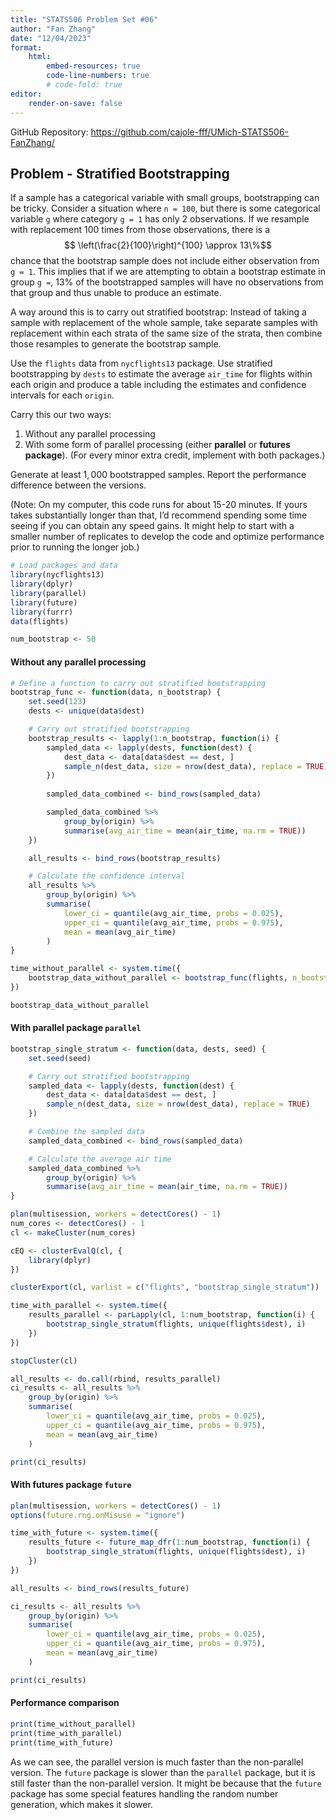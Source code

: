 ```yaml
---
title: "STATS506 Problem Set #06"
author: "Fan Zhang"
date: "12/04/2023"
format:
    html:
        embed-resources: true 
        code-line-numbers: true
        # code-fold: true
editor: 
    render-on-save: false 
---
```


GitHub Repository: [https://github.com/cajole-fff/UMich-STATS506-FanZhang/](https://github.com/cajole-fff/UMich-STATS506-FanZhang/)

## Problem - Stratified Bootstrapping

If a sample has a categorical variable with small groups, bootstrapping can be tricky. Consider a situation where `n = 100`, but there is some categorical variable `g` where category `g = 1` has only $2$ observations. If we resample with replacement $100$ times from those observations, there is a $$ \left(\frac{2}{100}\right)^{100} \approx 13\%$$ chance that the bootstrap sample does not include either observation from `g = 1`. This implies that if we are attempting to obtain a bootstrap estimate in group `g = `, $13\%$ of the bootstrapped samples will have no observations from that group and thus unable to produce an estimate. 

A way around this is to carry out stratified bootstrap: Instead of taking a sample with replacement of the whole sample, take separate samples with replacement within each strata of the same size of the strata, then combine those resamples to generate the bootstrap sample. 

Use the `flights` data from `nycflights13` package. Use stratified bootstrapping by `dests` to estimate the average `air_time` for flights within each origin and produce a table including the estimates and confidence intervals for each `origin`. 

Carry this our two ways:

1. Without any parallel processing
2. With some form of parallel processing (either **parallel** or **futures package**). (For every minor extra credit, implement with both packages.)

Generate at least $1,000$ bootstrapped samples. Report the performance difference between the versions. 

(Note: On my computer, this code runs for about 15-20 minutes. If yours takes substantially longer than that, I'd recommend spending some time seeing if you can obtain any speed gains. It might help to start with a smaller number of replicates to develop the code and optimize performance prior to running the longer job.)

```r
# Load packages and data
library(nycflights13)
library(dplyr)
library(parallel)
library(future)
library(furrr)
data(flights)

num_bootstrap <- 50
```

#### Without any parallel processing

```r
# Define a function to carry out stratified bootstrapping
bootstrap_func <- function(data, n_bootstrap) {
    set.seed(123)
    dests <- unique(data$dest)

    # Carry out stratified bootstrapping
    bootstrap_results <- lapply(1:n_bootstrap, function(i) {
        sampled_data <- lapply(dests, function(dest) {
            dest_data <- data[data$dest == dest, ]
            sample_n(dest_data, size = nrow(dest_data), replace = TRUE)
        })
        
        sampled_data_combined <- bind_rows(sampled_data)

        sampled_data_combined %>%
            group_by(origin) %>%
            summarise(avg_air_time = mean(air_time, na.rm = TRUE))
    })

    all_results <- bind_rows(bootstrap_results)

    # Calculate the confidence interval
    all_results %>%
        group_by(origin) %>%
        summarise(
            lower_ci = quantile(avg_air_time, probs = 0.025),
            upper_ci = quantile(avg_air_time, probs = 0.975),
            mean = mean(avg_air_time)
        )
}

time_without_parallel <- system.time({
    bootstrap_data_without_parallel <- bootstrap_func(flights, n_bootstrap = num_bootstrap)
})

bootstrap_data_without_parallel
```

#### With parallel package `parallel`


```r
bootstrap_single_stratum <- function(data, dests, seed) {
    set.seed(seed)

    # Carry out stratified bootstrapping
    sampled_data <- lapply(dests, function(dest) {
        dest_data <- data[data$dest == dest, ]
        sample_n(dest_data, size = nrow(dest_data), replace = TRUE)
    })

    # Combine the sampled data
    sampled_data_combined <- bind_rows(sampled_data)

    # Calculate the average air time
    sampled_data_combined %>%
        group_by(origin) %>%
        summarise(avg_air_time = mean(air_time, na.rm = TRUE))
}

plan(multisession, workers = detectCores() - 1)
num_cores <- detectCores() - 1
cl <- makeCluster(num_cores)

cEQ <- clusterEvalQ(cl, {
    library(dplyr)
})

clusterExport(cl, varlist = c("flights", "bootstrap_single_stratum"))

time_with_parallel <- system.time({
    results_parallel <- parLapply(cl, 1:num_bootstrap, function(i) {
        bootstrap_single_stratum(flights, unique(flights$dest), i)
    })
})

stopCluster(cl)

all_results <- do.call(rbind, results_parallel)
ci_results <- all_results %>%
    group_by(origin) %>%
    summarise(
        lower_ci = quantile(avg_air_time, probs = 0.025),
        upper_ci = quantile(avg_air_time, probs = 0.975),
        mean = mean(avg_air_time)
    )

print(ci_results)
```

#### With futures package `future`

```r
plan(multisession, workers = detectCores() - 1)
options(future.rng.onMisuse = "ignore")

time_with_future <- system.time({
    results_future <- future_map_dfr(1:num_bootstrap, function(i) {
        bootstrap_single_stratum(flights, unique(flights$dest), i)
    })
})

all_results <- bind_rows(results_future)

ci_results <- all_results %>%
    group_by(origin) %>%
    summarise(
        lower_ci = quantile(avg_air_time, probs = 0.025),
        upper_ci = quantile(avg_air_time, probs = 0.975),
        mean = mean(avg_air_time)
    )

print(ci_results)
```

#### Performance comparison

```r
print(time_without_parallel)
print(time_with_parallel)
print(time_with_future)
```

As we can see, the parallel version is much faster than the non-parallel version. The `future` package is slower than the `parallel` package, but it is still faster than the non-parallel version. It might be because that the `future` package has some special features handling the random number generation, which makes it slower.